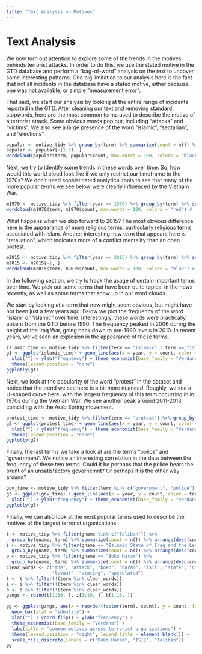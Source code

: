 ```yaml
---
title: "Text Analysis on Motives"
---
```



# Text Analysis

We now turn out attention to explore some of the trends in the motives behinds terrorist attacks. In order to do this, we use the stated motive in the GTD database and perform a "bag-of-word" analysis on the text to uncover some interesting patterns. One big limitation to our analysis here is the fact that not all incidents in the database have a stated motive, either because one was not available, or simple "measurement error". 

That said, we start our analysis by looking at the entire range of incidents reported in the GTD. After cleaning our text and removing standard stopwords, here are the most common terms used to describe the motive of a terrorist attack. Some obvious words pop out, including "attacks" and "victims". We also see a large presence of the word "islamic", "sectarian", and "elections".

```r
popular <- motive_tidy %>% group_by(term) %>% summarize(count = n()) %>% arrange(desc(count))
popular <- popular[-(1:3), ]
wordcloud(popular$term, popular$count, max.words = 100, colors = "black")
```

Next, we try to identify some trends in these words over time. So, how would this world cloud look like if we only restrict our timeframe to the 1970s? We don't need sophisticated analytical tools to see that many of the more popular terms we see below were clearly influenced by the Vietnam War.

```r
m1970 <- motive_tidy %>% filter(year == 1970) %>% group_by(term) %>% summarize(count = n()) %>% arrange(desc(count))
wordcloud(m1970$term, m1970$count, max.words = 100, colors = "red") # wordcloud for year 1970
```

What happens when we skip forward to 2015? The most obvious difference here is the appearance of more religious terms, particularly religious terms associated with Islam. Another interesting new term that appears here is "retaliation", which indicates more of a conflict mentality than an open protest. 

```r
m2015 <- motive_tidy %>% filter(year == 2015) %>% group_by(term) %>% summarize(count = n()) %>% arrange(desc(count))
m2015 <- m2015[-1, ]
wordcloud(m2015$term, m2015$count, max.words = 100, colors = "blue") # wordcloud for year 2015
```

In the following section, we try to track the usage of certain important terms over time. We pick out some terms that have been quite topical in the news recently, as well as some terms that show up in our word clouds.

We start by looking at a term that now might seem obvious, but might have not been just a few years ago. Below we plot the frequency of the word "islam" or "islamic" over time. Interestingly, these words were practically absent from the GTD before 1990. The frequency peaked in 2006 during the height of the Iraq War, going back down to pre-1990 levels in 2010. In recent years, we've seen an explosion in the appearance of these terms.

```r

islamic_time <- motive_tidy %>% filter(term == "islamic" | term == "islam") %>% group_by(year) %>% summarize(count = n())
g1 <- ggplot(islamic_time) + geom_line(aes(x = year, y = count, color = "red")) + # plot popularity of 'islam(ic)' over time
  xlab("") + ylab("frequency") + theme_economist(base_family = "Verdana") + labs(title = "frequency of the word 'islam' or 'islamic'") +
  theme(legend.position = "none")
ggplotly(g1)

```

Next, we look at the popularity of the word "protest" in the dataset and notice that the trend we see here is a bit more nuanced. Roughly, we see a U-shaped curve here, with the largest frequency of this term occurring in in 1970s during the Vietnam War. We see another peak around 2011-2013, coinciding with the Arab Spring movement. 

```r
protest_time <- motive_tidy %>% filter(term == "protest") %>% group_by(year) %>% summarize(count = n())
g2 <- ggplot(protest_time) + geom_line(aes(x = year, y = count, color = "blue")) + # plot popularity of 'protest' over time
  xlab("") + ylab("frequency") + theme_economist(base_family = "Verdana") + labs(title = "frequency of the word 'protest'") +
  theme(legend.position = "none")
ggplotly(g2)

```

Finally, the last terms we take a look at are the terms "police" and "government". We notice an interesting correlation in the data between the frequency of these two terms. Could it be perhaps that the police bears the brunt of an unsatisfactory governemnt? Or perhaps it is the other way around?


```r
gov_time <- motive_tidy %>% filter(term %in% c("government", "police")) %>% group_by(year, term) %>% summarize(count = n())
g3 <- ggplot(gov_time) + geom_line(aes(x = year, y = count, color = term)) + 
  xlab("") + ylab("frequency") + theme_economist(base_family = "Verdana") + labs(title = "frequency of the words 'police' and 'government'") + theme(legend.title = element_blank())
ggplotly(g3)

```


Finally, we can also look at the most popular terms used to describe the motives of the largest terrorist organizations.

```r
t <- motive_tidy %>% filter(gname %in% c("Taliban")) %>%
  group_by(gname, term) %>% summarize(count = n()) %>% arrange(desc(count))
i <- motive_tidy %>% filter(gname == "Islamic State of Iraq and the Levant (ISIL)") %>% 
  group_by(gname, term) %>% summarize(count = n()) %>% arrange(desc(count))
b <- motive_tidy %>% filter(gname == "Boko Haram") %>% 
  group_by(gname, term) %>% summarize(count = n()) %>% arrange(desc(count))
clear_words <- c("the", "attack", "boko", "haram", "isil", "state", "nigerias", "unknown", "taliban", "iraq", "islamic",
                 "levant", "stating", "speculated")
t <- t %>% filter(!(term %in% clear_words))
i <- i %>% filter(!(term %in% clear_words))
b <- b %>% filter(!(term %in% clear_words))
gangs <- rbind(t[1:10, ], i[1:10, ], b[1:10, ])

gg <- ggplot(gangs, aes(x = reorder(factor(term), count), y = count, fill = gname)) + 
  geom_bar(stat = "identity") +
  xlab("") + coord_flip() + ylab("frequency") + 
  theme_economist(base_family = "Verdana") + 
  labs(title = "common motives across terrorist organizations") + 
  theme(legend.position = "right", legend.title = element_blank()) + 
  scale_fill_discrete(labels = c("Boko Haram", "ISIL", "Taliban")) 
gg


```

